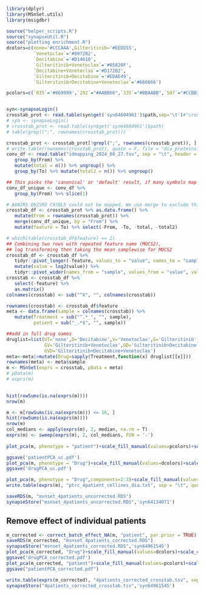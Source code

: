

```r
library(dplyr)
library(MSnSet.utils)
library(msigdbr)

source("helper_scripts.R")
source("synapseUtil.R")
source("plotting enrichment.R")
dcolors=c(none='#CCCAAA',Gilteritinib='#EEDD55',
          `Venetoclax`='#0072B2',
          `Decitabine`='#D14610',
          `Gilteritinib+Venetoclax`='#05820F',
          `Decitabine+Venetoclax`='#D172B2',
          `Gilteritinib+Decitabine`='#EDAE49',
          `Gilteritinib+Decitabine+Venetoclax`='#666666')

pcolors=c(`035`='#669999',`292`="#AABB66",`335`="#BBAABB",`507`="#CCBB33")


syn<-synapseLogin()
crosstab_prot <- read.table(syn$get('syn64604961')$path,sep='\t')#"crosstab_PTRC_wrkpckg5908_DIA_nolib.txt", sep = "\t")
# syn <- synapseLogin()
# crosstab_prot <- read.table(syn$get('syn64604961')$path)
# table(grepl(";", rownames(crosstab_prot)))

crosstab_prot <- crosstab_prot[!grepl(";", rownames(crosstab_prot)), ]
# write.table(rownames(crosstab_prot), quote = F, file = "dia_proteins.txt", col.names = F, row.names = F)
conv_df <- read.table("idmapping_2024_08_27.tsv", sep = "\t", header = T) %>%
   group_by(From) %>%
   mutate(total = n()) %>% ungroup() %>%
   group_by(To) %>% mutate(total2 = n()) %>% ungroup()

## This picks the 'canonical' or 'default' result, if many symbols map to the same uniprot.
conv_df_unique <- conv_df %>%
   group_by(From) %>% slice(1)

# A6NJR5 Q6ZSR9 C9JQL5 could not be mapped. We use merge to exclude this results from crosstab_df
crosstab_df <- crosstab_prot %>% as.data.frame() %>%
   mutate(From = rownames(crosstab_prot)) %>%
   merge(conv_df_unique, by = "From") %>%
   mutate(feature = To) %>% select(-From, -To, -total, -total2)

# which(table(crosstab_df$feature) == 2)
## Combining two rows with repeated feature name (MOCS2), 
## log transforming then taking the mean samplewise for MOCS2
crosstab_df <- crosstab_df %>%
   tidyr::pivot_longer(-feature, values_to = "value", names_to = "sample") %>%
   mutate(value = log2(value)) %>%
   tidyr::pivot_wider(names_from = "sample", values_from = "value", values_fn = mean) 
crosstab <- crosstab_df %>%
   select(-feature) %>% 
   as.matrix()
colnames(crosstab) <- sub("^X", "", colnames(crosstab))

rownames(crosstab) <- crosstab_df$feature
meta <- data.frame(sample = colnames(crosstab)) %>%
   mutate(Treatment = sub("^.*_", "", sample),
          patient = sub("_.*$", "", sample))

##add in full drug names
druglist=list(UT='none',D='Decitabine',V='Venetoclax',G='Gilteritinib',
              GV='Gilteritinib+Venetoclax',GD='Gilteritinib+Decitabine',DV='Decitabine+Venetoclax',
              GVD='Gilteritinib+Decitabine+Venetoclax')
meta<-meta|>mutate(Drug=sapply(Treatment,function(x) druglist[[x]]))
rownames(meta) <- meta$sample
m <- MSnSet(exprs = crosstab, pData = meta)
# pData(m)
# exprs(m)
   

hist(rowSums(is.na(exprs(m))))
nrow(m)

m <- m[rowSums(is.na(exprs(m))) <= 16, ]
hist(rowSums(is.na(exprs(m))))
nrow(m)
col_medians <- apply(exprs(m), 2, median, na.rm = T)
exprs(m) <- sweep(exprs(m), 2, col_medians, FUN = '-')
 
plot_pca(m, phenotype = "patient")+scale_fill_manual(values=pcolors)+scale_color_manual(values=pcolors)

ggsave('patientPCA_uc.pdf')
plot_pca(m, phenotype = "Drug")+scale_fill_manual(values=dcolors)+scale_color_manual(values=dcolors)
ggsave('drugPCA_uc.pdf')

plot_pca(m, phenotype = "Drug",components=2:3)+scale_fill_manual(values=dcolors)+scale_color_manual(values=dcolors)
write.table(exprs(m), "ptrc_4patient_cellines_dia.txt", sep = "\t", quote = F)

saveRDS(m, "msnset_4patients_uncorrected.RDS")
synapseStore("msnset_4patients_uncorrected.RDS",'syn64134071')

```



## Remove effect of individual patients


```r
m_corrected <- correct_batch_effect_NA(m, "patient", par.prior = TRUE)
saveRDS(m_corrected, "msnset_4patients_corrected.RDS")
synapseStore("msnset_4patients_corrected.RDS",'syn64961545')
plot_pca(m_corrected, "Drug")+scale_fill_manual(values=dcolors)+scale_color_manual(values=dcolors)
ggsave('drugPCA_corrected.pdf')
plot_pca(m_corrected, "patient")+scale_fill_manual(values=pcolors)+scale_color_manual(values=pcolors)
ggsave("patientPCA_corrected.pdf")

write.table(exprs(m_corrected), "4patients_corrected_crosstab.tsv", sep = "\t", quote = F)
synapseStore("4patients_corrected_crosstab.tsv",'syn64961545')
```




